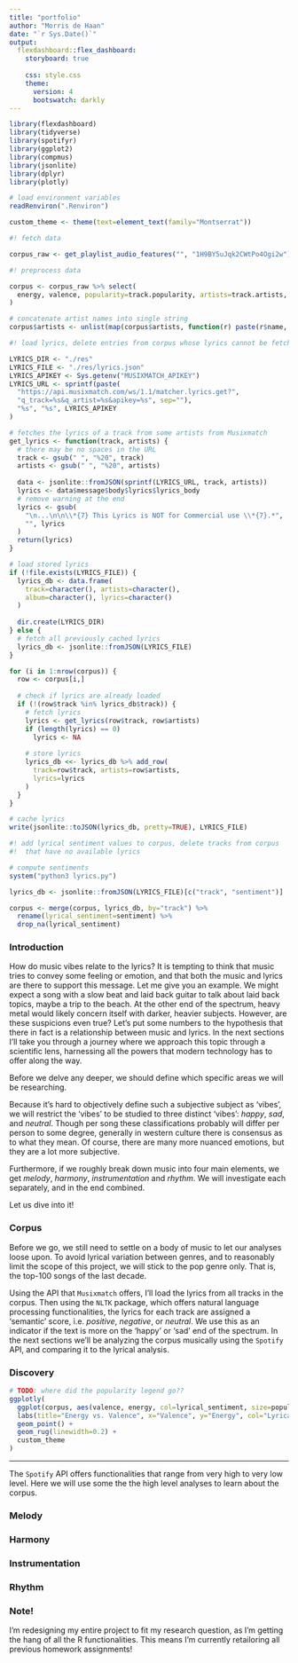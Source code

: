 ```yaml
---
title: "portfolio"
author: "Morris de Haan"
date: "`r Sys.Date()`"
output:
  flexdashboard::flex_dashboard:
    storyboard: true
    
    css: style.css
    theme:
      version: 4
      bootswatch: darkly
---
```


```r
library(flexdashboard)
library(tidyverse)
library(spotifyr)
library(ggplot2)
library(compmus)
library(jsonlite)
library(dplyr)
library(plotly)

# load environment variables
readRenviron(".Renviron")

custom_theme <- theme(text=element_text(family="Montserrat"))
```

```r
#! fetch data

corpus_raw <- get_playlist_audio_features("", "1H9BY5uJqk2CWtPo4Ogi2w")
```

```r
#! preprocess data

corpus <- corpus_raw %>% select(
  energy, valence, popularity=track.popularity, artists=track.artists, track=track.name
)

# concatenate artist names into single string
corpus$artists <- unlist(map(corpus$artists, function(r) paste(r$name, collapse=", ")))
```

```r
#! load lyrics, delete entries from corpus whose lyrics cannot be fetched

LYRICS_DIR <- "./res"
LYRICS_FILE <- "./res/lyrics.json"
LYRICS_APIKEY <- Sys.getenv("MUSIXMATCH_APIKEY")
LYRICS_URL <- sprintf(paste(
  "https://api.musixmatch.com/ws/1.1/matcher.lyrics.get?",
  "q_track=%s&q_artist=%s&apikey=%s", sep=""),
  "%s", "%s", LYRICS_APIKEY
)

# fetches the lyrics of a track from some artists from Musixmatch
get_lyrics <- function(track, artists) {
  # there may be no spaces in the URL
  track <- gsub(" ", "%20", track)
  artists <- gsub(" ", "%20", artists)
  
  data <- jsonlite::fromJSON(sprintf(LYRICS_URL, track, artists))
  lyrics <- data$message$body$lyrics$lyrics_body
  # remove warning at the end
  lyrics <- gsub(
    "\n...\n\n\\*{7} This Lyrics is NOT for Commercial use \\*{7}.*",
    "", lyrics
  )
  return(lyrics)
}

# load stored lyrics
if (!file.exists(LYRICS_FILE)) {
  lyrics_db <- data.frame(
    track=character(), artists=character(),
    album=character(), lyrics=character()
  )
  
  dir.create(LYRICS_DIR)
} else {
  # fetch all previously cached lyrics
  lyrics_db <- jsonlite::fromJSON(LYRICS_FILE)
}

for (i in 1:nrow(corpus)) {
  row <- corpus[i,]
  
  # check if lyrics are already loaded
  if (!(row$track %in% lyrics_db$track)) {
    # fetch lyrics
    lyrics <- get_lyrics(row$track, row$artists)
    if (length(lyrics) == 0)
      lyrics <- NA
    
    # store lyrics
    lyrics_db <<- lyrics_db %>% add_row(
      track=row$track, artists=row$artists,
      lyrics=lyrics
    )
  }
}

# cache lyrics
write(jsonlite::toJSON(lyrics_db, pretty=TRUE), LYRICS_FILE)
```

```r
#! add lyrical sentiment values to corpus, delete tracks from corpus
#!  that have no available lyrics

# compute sentiments
system("python3 lyrics.py")

lyrics_db <- jsonlite::fromJSON(LYRICS_FILE)[c("track", "sentiment")]

corpus <- merge(corpus, lyrics_db, by="track") %>%
  rename(lyrical_sentiment=sentiment) %>%
  drop_na(lyrical_sentiment)
```

### Introduction

How do music vibes relate to the lyrics? It is tempting to think that music tries to convey some feeling or emotion, and that both the music and lyrics are there to support this message. Let me give you an example. We might expect a song with a slow beat and laid back guitar to talk about laid back topics, maybe a trip to the beach. At the other end of the spectrum, heavy metal would likely concern itself with darker, heavier subjects. However, are these suspicions even true? Let’s put some numbers to the hypothesis that there in fact is a relationship between music and lyrics. In the next sections I’ll take you through a journey where we approach this topic through a scientific lens, harnessing all the powers that modern technology has to offer along the way.

Before we delve any deeper, we should define which specific areas we will be researching.

Because it’s hard to objectively define such a subjective subject as ‘vibes’, we will restrict the ‘vibes’ to be studied to three distinct ‘vibes’: *happy*, *sad*, and *neutral*. Though per song these classifications probably will differ per person to some degree, generally in western culture there is consensus as to what they mean. Of course, there are many more nuanced emotions, but
they are a lot more subjective.

Furthermore, if we roughly break down music into four main elements, we get *melody*, *harmony*, *instrumentation* and *rhythm*. We will investigate each separately, and in the end combined.

Let us dive into it!

### Corpus

Before we go, we still need to settle on a body of music to let our analyses loose upon. To avoid lyrical variation between genres, and to reasonably limit the scope of this project, we will stick to the pop genre only. That is, the top-100 songs of the last decade.

Using the API that `Musixmatch` offers, I’ll load the lyrics from all tracks in the corpus. Then using the `NLTK` package, which offers natural language processing functionalities, the lyrics for each track are assigned a ‘semantic’ score, i.e. *positive*, *negative*, or *neutral*. We use this as an indicator if the text is more on the 'happy' or 'sad' end of the spectrum.
In the next sections we'll be analyzing the corpus musically using the `Spotify` API, and
comparing it to the lyrical analysis.

### Discovery

```r
# TODO: where did the popularity legend go??
ggplotly(
  ggplot(corpus, aes(valence, energy, col=lyrical_sentiment, size=popularity, text=paste(track, "by", artists))) +
  labs(title="Energy vs. Valence", x="Valence", y="Energy", col="Lyrical valence", size="Popularity") +
  geom_point() +
  geom_rug(linewidth=0.2) +
  custom_theme
)
```

***

The `Spotify` API offers functionalities that range from very high to very low level. Here we will use some the the high level analyses
to learn about the corpus.

### Melody

### Harmony

### Instrumentation

### Rhythm

### Note!

I'm redesigning my entire project to fit my research question, as I'm
getting the hang of all the R functionalities.
This means I'm currently retailoring all previous homework assignments!



